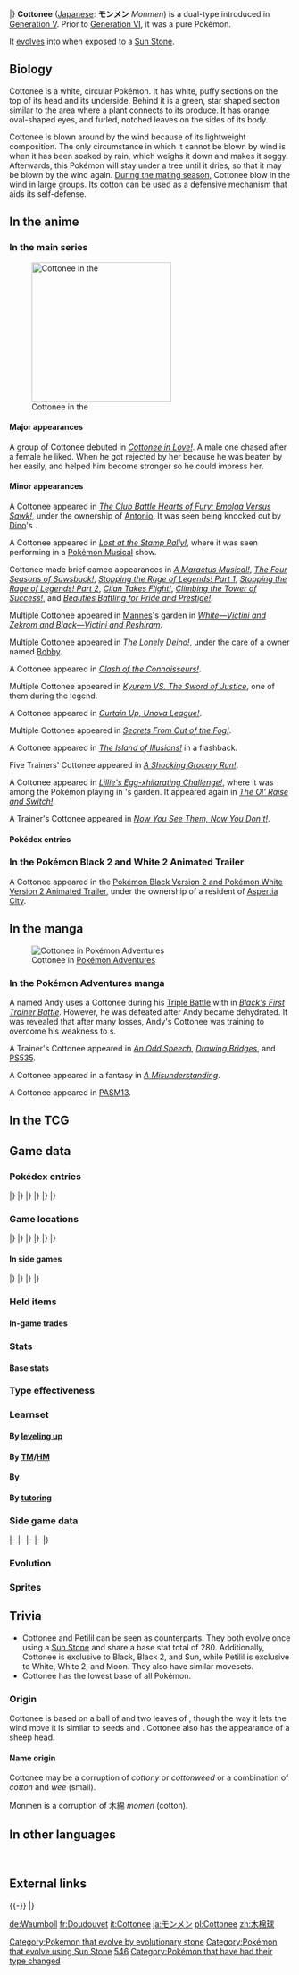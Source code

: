 {{PokémonPrevNext/Head|type=Grass|type2=Fairy}}
{{PokémonPrevNext/Pokémon|type=Grass|prevnum=545|prev=Scolipede|nextnum=547|next=Whimsicott}}
|}
{{Pokémon Infobox
|name=Cottonee
|jname=モンメン
|tmname=Monmen
|category=Cotton Puff
|ndex=546
|udex=052
|u2dex=082
|adex=087
|typebox=1
|type1=Grass
|type2=Fairy
|height-ftin=1'00"
|height-m=0.3
|weight-lbs=1.3
|weight-kg=0.6
|abilityn=d
|ability1=Prankster
|ability2=Infiltrator
|abilityd=Chlorophyll
|egggroupn=2
|egggroup1=Grass
|egggroup2=Fairy
|eggcycles=20
|expyield=56
|lv100exp=1,000,000
|gendercode=127
|color=Green
|catchrate=190
|evtotal=1
|evsp=1
|body=01
|pokefordex=cottonee
|generation=5
|friendship=70
}}
'''Cottonee''' ([[List of Japanese Pokémon names|Japanese]]: '''モンメン''' ''Monmen'') is a dual-type {{2t|Grass|Fairy}} {{OBP|Pokémon|species}} introduced in [[Generation V]]. Prior to [[Generation VI]], it was a pure {{type|Grass}} Pokémon.

It [[Evolution|evolves]] into {{p|Whimsicott}} when exposed to a [[Sun Stone]].

==Biology==
Cottonee is a white, circular Pokémon. It has white, puffy sections on the top of its head and its underside. Behind it is a green, star shaped section similar to the area where a plant connects to its produce. It has orange, oval-shaped eyes, and furled, notched leaves on the sides of its body.

Cottonee is blown around by the wind because of its lightweight composition. The only circumstance in which it cannot be blown by wind is when it has been soaked by rain, which weighs it down and makes it soggy. Afterwards, this Pokémon will stay under a tree until it dries, so that it may be blown by the wind again. [[BW029|During the mating season]], Cottonee blow in the wind in large groups. Its cotton can be used as a defensive mechanism that aids its self-defense.

==In the anime==
===In the main series===
[[File:Cottonee anime.png|250px|thumb|left|Cottonee in the {{pkmn|anime}}]]
====Major appearances====
A group of Cottonee debuted in ''[[BW029|Cottonee in Love!]]''. A male one chased after a female he liked. When he got rejected by her because he was beaten by her easily, {{Ash}} and {{ashfr}} helped him become stronger so he could impress her.

====Minor appearances====
A Cottonee appeared in ''[[BW041|The Club Battle Hearts of Fury: Emolga Versus Sawk!]]'', under the ownership of [[Antonio]]. It was seen being knocked out by [[Dino]]'s {{p|Tranquill}}.

A Cottonee appeared in ''[[BW051|Lost at the Stamp Rally!]]'', where it was seen performing in a [[Pokémon Musical]] show.

Cottonee made brief cameo appearances in ''[[BW053|A Maractus Musical!]]'', ''[[BW054|The Four Seasons of Sawsbuck!]]'', ''[[BW059|Stopping the Rage of Legends! Part 1]]'', ''[[BW060|Stopping the Rage of Legends! Part 2]]'', ''[[BW067|Cilan Takes Flight!]]'', ''[[BW069|Climbing the Tower of Success!]]'', and ''[[BW098|Beauties Battling for Pride and Prestige!]]''.

Multiple Cottonee appeared in [[Mannes]]'s garden in ''[[M14|White—Victini and Zekrom and Black—Victini and Reshiram]]''.

Multiple Cottonee appeared in ''[[BW056|The Lonely Deino!]]'', under the care of a {{pkmn|Day Care}} owner named [[Bobby]].

A Cottonee appeared in ''[[BW080|Clash of the Connoisseurs!]]''.

Multiple Cottonee appeared in ''[[M15|Kyurem VS. The Sword of Justice]]'', one of them during the {{OBP|Swords of Justice|M15}} legend.

A Cottonee appeared in ''[[BW103|Curtain Up, Unova League!]]''.

Multiple Cottonee appeared in ''[[BW118|Secrets From Out of the Fog!]]''.

A Cottonee appeared in ''[[BW127|The Island of Illusions!]]'' in a flashback.

Five Trainers' Cottonee appeared in ''[[SM006|A Shocking Grocery Run!]]''.

A Cottonee appeared in ''[[SM008|Lillie's Egg-xhilarating Challenge!]]'', where it was among the Pokémon playing in {{an|Lillie}}'s garden. It appeared again in ''[[SM030|The Ol' Raise and Switch!]]''.

A Trainer's Cottonee appeared in ''[[SM045|Now You See Them, Now You Don't!]]''.

====Pokédex entries====
{{Animedexheader|Unova}}
{{Animedexbody|BW029|Cottonee|Ash's Pokédex|Cottonee, the Cotton Puff Pokémon. Cottonee shoots cotton to distract its opponent when attacked, and travels around wherever the blowing wind carries it.}}
{{Animedexfooter/Pokémon|''Best Wishes''|Unova}}

===In the Pokémon Black 2 and White 2 Animated Trailer===
A Cottonee appeared in the [[Pokémon Black Version 2 and Pokémon White Version 2 Animated Trailer]], under the ownership of a resident of [[Aspertia City]].

==In the manga==
[[File:Andy Cottonee Adventures.png|thumb|Cottonee in [[Pokémon Adventures]]]]
===In the Pokémon Adventures manga===
A {{tc|Hiker}} named Andy uses a Cottonee during his [[Triple Battle]] with {{adv|Black}} in ''[[PS464|Black's First Trainer Battle]]''. However, he was defeated after Andy became dehydrated. It was revealed that after many losses, Andy's Cottonee was training to overcome his weakness to {{type|Fire}}s.

A Trainer's Cottonee appeared in ''[[PS466|An Odd Speech]]'', ''[[PS489|Drawing Bridges]]'', and [[PS535]].

A Cottonee appeared in a fantasy in ''[[PS507|A Misunderstanding]]''.

A Cottonee appeared in [[PASM13]].

==In the TCG==
{{main|Cottonee (TCG)}}

==Game data==
===Pokédex entries===
{{Dex/Header|type=Grass|type2=Fairy}}
{{Dex/NA|gen=V}}
{{Dex/Gen|gen=V}}
{{Dex/Entry1|v=Black|t=FFF|entry=When attacked, it escapes by shooting cotton from its body. The cotton serves as a decoy to distract the attacker.}}
{{Dex/Entry1|v=White|entry=They go wherever the wind takes them. On rainy days, their bodies are heavier, so they take shelter beneath big trees.}}
{{Dex/Entry2|v=Black 2|v2=White 2|t=FFF|entry=Perhaps because they feel more at ease in a group, they stick to others they find. They end up looking like a cloud.}}
|}
|}
{{Dex/Gen|gen=VI}}
{{Dex/Entry1|v=X|t=FFF|entry=When attacked, it escapes by shooting cotton from its body. The cotton serves as a decoy to distract the attacker.}}
{{Dex/Entry1|v=Y|entry=Perhaps because they feel more at ease in a group, they stick to others they find. They end up looking like a cloud.}}
{{Dex/Entry1|v=Omega Ruby|t=FFF|entry=When attacked, it escapes by shooting cotton from its body. The cotton serves as a decoy to distract the attacker.}}
{{Dex/Entry1|v=Alpha Sapphire|t=FFF|entry=Perhaps because they feel more at ease in a group, they stick to others they find. They end up looking like a cloud.}}
|}
|}
{{Dex/Gen|gen=VII}}
{{Dex/Entry1|v=Sun|entry=When it finds others of its kind, they all stick together. When enough of them have collected, the mass resembles a cumulonimbus cloud.}}
{{Dex/Entry1|v=Moon|entry=Pillows and beds stuffed with cotton exhaled by Cottonee are soft and puffy, light and airy—altogether top quality.}}
{{Dex/Entry1|v=Ultra Sun|entry=To protect itself, it shoots cotton from its body. When it gets wet in the rain, its cotton grows moist and heavy, and it can't move as well.}}
{{Dex/Entry1|v=Ultra Moon|entry=When attacked, it expels cotton from its body to create a diversion. The cotton it loses grows back in quickly.}}
|}
|}
{{Dex/Footer}}

===Game locations===
{{Availability/Header|type=Grass|type2=Fairy}}
{{Availability/NA|gen=V}}
{{Availability/Gen|gen=V}}
{{Availability/Entry1|1|v=Black|t=FFF|area=[[Pinwheel Forest]] (inner), [[Lostlorn Forest]], [[Abundant Shrine]]}}
{{Availability/Entry1|1|v=White|area=[[In-game trade#Black and White|Trade]] {{p|Petilil}} in [[Nacrene City]]}}
{{Availability/Entry1|1|v=Black 2|t=FFF|area=[[Pinwheel Forest]] (inner), [[Lostlorn Forest]], [[Castelia City]], [[Abundant Shrine]], {{OBP|Victory Road|Black 2 and White 2}}}}
{{Availability/Entry1|1|v=White 2|area=[[In-game trade#Black 2 and White 2|Trade]] {{p|Petilil}} on {{rt|4|Unova}}}}
{{Availability/Entry1|1|v=Dream World|color={{dream color}}|area={{dwa|Pleasant Forest}}{{tt|*|Only obtainable when using an account connected to Pokémon Black 2 or White 2}}}}
|}
|}
{{Availability/Gen|gen=VI}}
{{Availability/Entry2/None|v=X|v2=Y}}
{{Availability/Entry2|v=Omega Ruby|v2=Alpha Sapphire|t=FFF|t2=FFF|area=[[Petalburg Woods]] ({{DL|DexNav|hidden Pokémon}}{{tt|*|After capturing or defeating Groudon/Kyogre}})}}
|}
|}
{{Availability/Gen|gen=VII}}
{{Availability/Entry1|1|v=Sun|area=[[Malie Garden]], [[Melemele Meadow]], [[Poni Meadow]], [[Poni Plains]], [[Ula'ula Meadow]]}}
{{Availability/Entry1/None|1|v=Moon}}
{{Availability/Entry1|1|v=Ultra Sun|area=[[Malie Garden]], [[Melemele Meadow]], [[Poni Meadow]], [[Poni Plains]], [[Ula'ula Meadow]]}}
{{Availability/Entry1/None|1|v=Ultra Moon}}
|}
|}
{{Availability/Footer}}

====In side games====
{{Availability/Header|type=Grass|type2=Fairy}}
{{Availability/NA|gen=V}}
{{Availability/Gen|gen=V}}
{{Availability/Entry1|1|v=Rumble Blast|color={{fire color}}|area=Forest: [[Misty Edgewater]], Field: [[Misty Edgewater]]}}
{{Availability/Entry1|1|v=PokéPark 2|link=PokéPark 2: Wonders Beyond|color={{grass color}}|area=[[Arbor Area]]}}
{{Availability/Entry1|1|v=Conquest|color={{silver color}}|area=[[Greenleaf]]}}
{{Availability/Entry1|1|v=MD GTI|link=Pokémon Mystery Dungeon: Gates to Infinity|color={{silver color}}|area=[[Mountain Pass]] (1F-7F), [[Inflora Forest]] (1F-8F), [[Breezy Meadow]] (1F-8F), [[Silent Tundra]] (Golden Chamber), [[Dreamy Island]] (Golden Chamber), [[Moonlit Forest]] (1F-28F), [[Rusty Mountain]] (Mapless Street), Magnagate dungeons}}
{{Availability/Entry1|1|v=Rumble U|color={{fire color}}|area=[[Jungle Area#Serperior Jungle|Jungle Area: Serperior Jungle]]}}
|}
|}
{{Availability/Gen|gen=VI}}
{{Availability/Entry1|1|v=Battle Trozei|color={{defense color}}|area=[[Sacred Plains#Stage 4|Sacred Plains: Stage 4]]}}
{{Availability/Entry1|1|v=Shuffle|color={{beauty color}}|area=[[Sweet Strasse|Sweet Strasse: Stage 83]]<br>Event: [[Special Stages#11th release|''Pokémon Safari'']] <small>(11th release; Winking)</small>}}
{{Availability/Entry1|1|v=Rumble World|color={{fire color}}|area=[[Distortion Land#Gracious Woodlands|Distortion Land: Gracious Woodlands]] <small>(All Areas)</small>}}
|}
|}
{{Availability/Footer}}

===Held items===
{{HeldItems|type=Grass|type2=Fairy
|su1=Absorb Bulb|su1type=None|su1rar=5
|us1=Absorb Bulb|us1type=None|us1rar=5
}}

====In-game trades====
{{HeldItems|type=Grass
|w1=Cheri Berry|w1type=Berry|w1rar=100
|w21=Power Weight|w21type=None|w21rar=100
}}

===Stats===
====Base stats====
{{Base stats
|HP=40
|Attack=27
|Defense=60
|SpAtk=37
|SpDef=50
|Speed=66
|type=Grass
|type2=Fairy
}}

===Type effectiveness===
{{TypeEffectiveness
|type1=Grass
|type2=Fairy
|Normal=100
|Flying=200
|Fighting=50
|Ground=50
|Rock=100
|Bug=100
|Poison=400
|Ghost=100
|Steel=200
|Fairy=100
|Fire=200
|Water=50
|Grass=50
|Electric=50
|Psychic=100
|Ice=200
|Dragon=0
|Dark=50
|notes=yes
|fairy=yes
|newdragon=1
|newfairy=yes
|newfairyeffect={{typecolor2|Dragon}} was 1×, {{typecolor2|Poison}} was 2×, {{typecolor2|Steel}} was 1×, {{typecolor2|Dark}} was 1×, {{typecolor2|Fighting}} was 1×, and {{typecolor2|Bug}} was 2×
}}

===Learnset===
====By [[Level|leveling up]]====
{{learnlist/levelh/7|Cottonee|Grass|Fairy|5}}
{{learnlist/level7|1|Absorb|Grass|Special|20|100|25||'''}}
{{learnlist/level7|1|Fairy Wind|Fairy|Special|40|100|30||'''}}
{{learnlist/level7|4|Growth|Normal|Status|&mdash;|&mdash;|20}}
{{learnlist/level7|8|Leech Seed|Grass|Status|&mdash;|90|10}}
{{learnlist/level7|10|Stun Spore|Grass|Status|&mdash;|75|30}}
{{learnlist/level7|13|Mega Drain|Grass|Special|40|100|15||'''}}
{{learnlist/level7|17|Cotton Spore|Grass|Status|&mdash;|100|40}}
{{learnlist/level7|19|Razor Leaf|Grass|Physical|55|95|25||'''}}
{{learnlist/level7|22|Poison Powder|Poison|Status|&mdash;|75|35}}
{{learnlist/level7|26|Giga Drain|Grass|Special|75|100|10||'''}}
{{learnlist/level7|28|Charm|Fairy|Status|&mdash;|100|20}}
{{learnlist/level7|31|Helping Hand|Normal|Status|&mdash;|&mdash;|20}}
{{learnlist/level7|35|Energy Ball|Grass|Special|90|100|10||'''}}
{{learnlist/level7|37|Cotton Guard|Grass|Status|&mdash;|&mdash;|10}}
{{learnlist/level7|40|Sunny Day|Fire|Status|&mdash;|&mdash;|5}}
{{learnlist/level7|44|Endeavor|Normal|Physical|&mdash;|100|5}}
{{learnlist/level7|46|Solar Beam|Grass|Special|120|100|10||'''}}
{{learnlist/levelf/7|Cottonee|Grass|Fairy|5}}

====By [[TM]]/[[HM]]====
{{learnlist/tmh/7|Cottonee|Grass|Fairy|5}}
{{learnlist/tm7|TM06|Toxic|Poison|Status|&mdash;|90|10}}
{{learnlist/tm7|TM10|Hidden Power|Normal|Special|60|100|15}}
{{learnlist/tm7|TM11|Sunny Day|Fire|Status|&mdash;|&mdash;|5}}
{{learnlist/tm7|TM12|Taunt|Dark|Status|&mdash;|100|20}}
{{learnlist/tm7|TM17|Protect|Normal|Status|&mdash;|&mdash;|10}}
{{learnlist/tm7|TM20|Safeguard|Normal|Status|&mdash;|&mdash;|25}}
{{learnlist/tm7|TM21|Frustration|Normal|Physical|&mdash;|100|20}}
{{learnlist/tm7|TM22|Solar Beam|Grass|Special|120|100|10||'''}}
{{learnlist/tm7|TM27|Return|Normal|Physical|&mdash;|100|20}}
{{learnlist/tm7|TM32|Double Team|Normal|Status|&mdash;|&mdash;|15}}
{{learnlist/tm7|TM42|Facade|Normal|Physical|70|100|20}}
{{learnlist/tm7|TM44|Rest|Psychic|Status|&mdash;|&mdash;|10}}
{{learnlist/tm7|TM45|Attract|Normal|Status|&mdash;|100|15}}
{{learnlist/tm7|TM48|Round|Normal|Special|60|100|15}}
{{learnlist/tm7|TM53|Energy Ball|Grass|Special|90|100|10||'''}}
{{learnlist/tm7|TM85|Dream Eater|Psychic|Special|100|100|15}}
{{learnlist/tm7|TM86|Grass Knot|Grass|Special|&mdash;|100|20||'''}}
{{learnlist/tm7|TM87|Swagger|Normal|Status|&mdash;|85|15}}
{{learnlist/tm7|TM88|Sleep Talk|Normal|Status|&mdash;|&mdash;|10}}
{{learnlist/tm7|TM90|Substitute|Normal|Status|&mdash;|&mdash;|10}}
{{learnlist/tm7|TM96|Nature Power|Normal|Status|&mdash;|&mdash;|20}}
{{learnlist/tm7|TM99|Dazzling Gleam|Fairy|Special|80|100|10||'''}}
{{learnlist/tm7|TM100|Confide|Normal|Status|&mdash;|&mdash;|20}}
{{learnlist/tmf/7|Cottonee|Grass|Fairy|5}}

====By {{pkmn|breeding}}====
{{learnlist/breedh/7|Cottonee|Grass|Fairy|5}}
{{learnlist/breed7|{{MSP|273|Seedot}}|Beat Up|Dark|Physical|&mdash;|100|10|*}}
{{learnlist/breed7|{{MSP|300|Skitty}}|Captivate|Normal|Status|&mdash;|100|20}}
{{learnlist/breed7|{{MSP|035|Clefairy}}{{MSP|036|Clefable}}{{MSP|176|Togetic}}{{MSP|311|Plusle}}{{MSP|312|Minun}}|Encore|Normal|Status|&mdash;|100|5}}
{{learnlist/breed7|{{MSP|303|Mawile}}{{MSP|312|Minun}}{{MSP|684|Swirlix}}{{MSP|685|Slurpuff}}|Fake Tears|Dark|Status|&mdash;|100|20}}
{{learnlist/breed7|{{MSP|191|Sunkern}}{{MSP|192|Sunflora}}{{MSP|315|Roselia}}{{MSP|459|Snover}}{{MSP|460|Abomasnow}}|Grass Whistle|Grass|Status|&mdash;|55|15}}
{{learnlist/breed7|{{MSP|187|Hoppip}}{{MSP|188|Skiploom}}{{MSP|189|Jumpluff}}|Memento|Dark|Status|&mdash;|100|10}}
{{learnlist/breed7|{{MSP|531|Audino}}{{MSP|682|Spritzee}}{{MSP|683|Aromatisse}}|Misty Terrain|Fairy|Status|—|—|10|{{sup/7|USUM}}}}
{{learnlist/breed7|{{MSP|043|Oddish}}{{MSP|044|Gloom}}{{MSP|102|Exeggcute}}{{MSP|114|Tangela}}{{MSP|465|Tangrowth}}{{MSP|152|Chikorita}}<br>{{MSP|153|Bayleef}}{{MSP|154|Meganium}}{{MSP|191|Sunkern}}{{MSP|192|Sunflora}}{{MSP|270|Lotad}}{{MSP|357|Tropius}}<br>{{MSP|764|Comfey}}|Natural Gift|Normal|Physical|&mdash;|100|15}}
{{learnlist/breed7|{{MSP|312|Minun}}|Switcheroo|Dark|Status|&mdash;|100|10}}
{{learnlist/breed7|{{MSP|114|Tangela}}{{MSP|465|Tangrowth}}|Tickle|Normal|Status|&mdash;|100|20}}
{{learnlist/breed7|{{MSP|001|Bulbasaur}}{{MSP|002|Ivysaur}}{{MSP|003|Venusaur}}{{MSP|102|Exeggcute}}{{MSP|187|Hoppip}}{{MSP|188|Skiploom}}<br>{{MSP|189|Jumpluff}}{{MSP|191|Sunkern}}{{MSP|192|Sunflora}}{{MSP|285|Shroomish}}{{MSP|286|Breloom}}{{MSP|420|Cherubi}}<br>{{MSP|421|Cherrim}}|Worry Seed|Grass|Status|&mdash;|100|10}}
{{learnlist/breedf/7|Cottonee|Grass|Fairy|5}}

====By [[Move Tutor|tutoring]]====
{{learnlist/tutorh/7|Cottonee|Grass|Fairy|5}}
{{learnlist/tutor7|Covet|Normal|Physical|60|100|25|||no|yes}}
{{learnlist/tutor7|Defog|Flying|Status|—|—|15|||no|yes}}
{{learnlist/tutor7|Endeavor|Normal|Physical|—|100|5|||no|yes}}
{{learnlist/tutor7|Giga Drain|Grass|Special|75|100|10||'''|no|yes}}
{{learnlist/tutor7|Helping Hand|Normal|Status|—|—|20|||no|yes}}
{{learnlist/tutor7|Knock Off|Dark|Physical|65|100|20|||no|yes}}
{{learnlist/tutor7|Seed Bomb|Grass|Physical|80|100|15||'''|no|yes}}
{{learnlist/tutor7|Snore|Normal|Special|50|100|15|||no|yes}}
{{learnlist/tutor7|Tailwind|Flying|Status|—|—|15|||no|yes}}
{{learnlist/tutor7|Worry Seed|Grass|Status|—|100|10|||no|yes}}
{{learnlist/tutorf/7|Cottonee|Grass|Fairy|5}}

===Side game data===
{{Spindata/Head|type=Grass|type2=Fairy}}
{{Spindata/RumbleBlast|col=6|type=Grass
|att=1
|def=2
|speed=3
}}
|-
{{Spindata/PokéPark2|col=6|type=Grass|ndex=546
|pad=Her friend {{P|Whimsicott}} does things at her own pace, which sometimes makes Cottonee nervous, even though she's the same way.
}}
|-
{{Spindata/Conquest|col=6|type=Grass|ndex=546
|HP=1
|atk=1
|def=2
|spd=3
|range=4
|move=Absorb
|ability1=Melee
|ability2=Mountaineer
|ability3=Dodge
|evo=Evolves into {{p|Whimsicott}} when its [[link]] is improved while its [[Warrior]] is equipped with a [[Sun Stone]]
|link={{DL|List of Pokémon Conquest characters|Sadatoshi}}
}}
|-
{{Spindata/Battle Trozei|col=6|type=Grass|ndex=546
|power=1
}}
|-
{{Spindata/Shuffle|col=3|type=Grass|ndex=546|num=131
|min=40
|max=90
|raisemaxlevel=5
|skill=Swap
|skilldesc=Sometimes replaces a disruption with this Pokémon.
}}
{{Spindata/Shuffle|col=3|type=Grass|ndex=546Winking|num=131
|min=40
|max=90
|raisemaxlevel=5
|skill=Crowd Control
|skilldesc=Increases damage when there are more Cottonee in the puzzle area.
}}
|}

===Evolution===
{{Evobox-2
|type1=Grass
|type2=Fairy
|pictype=art
|no1=546
|name1=Cottonee
|type1-1=Grass
|type2-1=Fairy
|evo1={{bag|Sun Stone}}<br>{{color2|000|Sun Stone}}
|no2=547
|name2=Whimsicott
|type1-2=Grass
|type2-2=Fairy}}

===Sprites===
{{Spritebox/Header|type=Grass|type2=Fairy}}
{{Spritebox/NA|gen=V}}
{{Spritebox/5|ndex=546}}
{{Spritebox/6|ndex=546}}
{{Spritebox/7|ndex=546}}
{{Spritebox/Footer|546|Cottonee}}

==Trivia==
*Cottonee and Petilil can be seen as counterparts. They both evolve once using a [[Sun Stone]] and share a base stat total of 280. Additionally, Cottonee is exclusive to Black, Black 2, and Sun, while Petilil is exclusive to White, White 2, and Moon. They also have similar movesets.
* Cottonee has the lowest base {{stat|Attack}} of all {{type|Grass}} Pokémon.

===Origin===
Cottonee is based on a ball of {{wp|cotton}} and two leaves of {{wp|lamb's ear}}, though the way it lets the wind move it is similar to {{wp|dandelion}} seeds and {{wp|clouds}}. Cottonee also has the appearance of a sheep head.

====Name origin====
Cottonee may be a corruption of ''cottony'' or ''cottonweed'' or a combination of ''cotton'' and ''wee'' (small).

Monmen is a corruption of 木綿 ''momen'' (cotton).

==In other languages==
{{Other languages|type=Grass|type2=Fairy
|ja=モンメン ''Monmen''|jameaning=From {{tt|木綿 ''momen''|cotton}}
|de=Waumboll|demeaning=From ''{{tt|Baumwolle|cotton}}''
|fr=Doudouvet|frmeaning=From {{tt|''doudou''|child talk for something soft and reassuring}} and {{tt|''duvet''|down feathers}}
|es=Cottonee|esmeaning=Same as English name
|it=Cottonee|itmeaning=Same as English name
|ko=소미안 ''Somian''|komeaning=From {{tt|소 (小) ''so''|small}} and a corruption of {{tt|면 (綿) ''myeon''|cotton}}
|zh_cmn=木棉球 ''Mùmiánqiú''|zh_cmnmeaning=From {{wp|Bombax ceiba|{{tt|木棉 ''mùmián''|tree cotton}}}} and {{tt|棉球 ''miánqiú''|cotton ball}}.
|ru=Коттони ''Kottoni''|rumeaning=Transcription of English name
|sr=Kotoni|srmeaning=From English name
}}
<br clear="left">

==External links==

{{-}}
{{PokémonPrevNext/Head|type=Grass|type2=Fairy}}
{{PokémonPrevNext/Pokémon|type=Grass|prevnum=545|prev=Scolipede|nextnum=547|next=Whimsicott}}
|}
{{Project Pokédex notice}}

[[Category:Pokémon that evolve by evolutionary stone]]
[[Category:Pokémon that evolve using Sun Stone]]
[[Category:Single-type Pokémon|546]]<!--Prior to Gen VI-->
[[Category:Pokémon that have had their type changed]]

[[de:Waumboll]]
[[fr:Doudouvet]]
[[it:Cottonee]]
[[ja:モンメン]]
[[pl:Cottonee]]
[[zh:木棉球]]